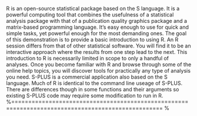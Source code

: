 \subsection*{What is R}

R is an open-source statistical package based on the S language. 
It is a powerful computing tool that combines the usefulness of a statistical analysis package with that of a publication quality graphics package and a matrix-based programming language. 
It's easy enough to use for quick and simple tasks, yet powerful enough for the most demanding ones. 
The goal of this demonstration is to provide a basic introduction to using R. 
An R session differs from that of other statistical software. You will find it to be an interactive approach where the results from one step lead to the next. 
This introduction to R is necessarily limited in scope to only a handful of analyses. 
Once you become familiar with R and browse through some of the online help topics, you will discover tools for practically any type of analysis you need. S-PLUS is a commercial application also based on the S language. Much of R is identical to the command line useage of S-PLUS. There are differences though in some functions and their arguments so existing S-PLUS code may require some modification to run in R. 
%================================================================================================== %
